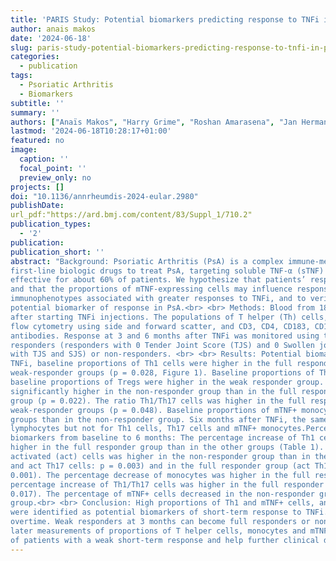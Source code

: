 ```yaml
---
title: 'PARIS Study: Potential biomarkers predicting response to TNFi in Psoriatic Arthritis'
author: anais makos
date: '2024-06-18'
slug: paris-study-potential-biomarkers-predicting-response-to-tnfi-in-psoriatic-arthritis
categories:
  - publication
tags:
  - Psoriatic Arthritis
  - Biomarkers
subtitle: ''
summary: ''
authors: ["Anaïs Makos", "Harry Grime", "Roshan Amarasena", "Jan Herman Kuiper", "Oksana Kehoe"]
lastmod: '2024-06-18T10:28:17+01:00'
featured: no
image:
  caption: ''
  focal_point: ''
  preview_only: no
projects: []
doi: "10.1136/annrheumdis-2024-eular.2980"
publishDate: 
url_pdf:"https://ard.bmj.com/content/83/Suppl_1/710.2"
publication_types:
  - '2'
publication: 
publication_short: ''
abstract: "Background: Psoriatic Arthritis (PsA) is a complex immune-mediated disease. TNF inhibitors (TNFi) are the
first-line biologic drugs to treat PsA, targeting soluble TNF-α (sTNF) and membrane-bound TNF-α (mTNF). TNFi are
effective for about 60% of patients. We hypothesize that patients’ responses to TNFi depends on their immunophenotype,
and that the proportions of mTNF-expressing cells may influence response to TNFi. <br> <br> Objectives: To identify cell
immunophenotypes associated with greater responses to TNFi, and to verify if the proportion of mTNF+ cells forms a
potential biomarker of response in PsA.<br> <br> Methods: Blood from 18 PsA patients was sampled before and 6 months
after starting TNFi injections. The populations of T helper (Th) cells, monocytes and mTNF+ cells were determined with
flow cytometry using side and forward scatter, and CD3, CD4, CD183, CD196, CD25, CD127, HLA-DR, CD38 and mTNF
antibodies. Response at 3 and 6 months after TNFi was monitored using the PsARC scores. Patients were classified as full
responders (responders with 0 Tender Joint Score (TJS) and 0 Swollen joint Score (SJS)), weak responders (responders
with TJS and SJS) or non-responders. <br> <br> Results: Potential biomarkers measured at baseline: Three months after
TNFi, baseline proportions of Th1 cells were higher in the full responder group compared to the non-responder and
weak-responder groups (p = 0.028, Figure 1). Baseline proportions of Th17 cells were lower in the full responder group,
baseline proportions of Tregs were higher in the weak responder group. Baseline proportions of monocytes were
significantly higher in the non-responder group than in the full responder group (p = 0.027) and the weak responder
group (p = 0.022). The ratio Th1/Th17 cells was higher in the full responder group than in the non-responder and
weak-responder groups (p = 0.048). Baseline proportions of mTNF+ monocytes and lymphocytes were higher in the responder
groups than in the non-responder group. Six months after TNFi, the same trend was found for Tregs, monocytes and mTNF+
lymphocytes but not for Th1 cells, Th17 cells and mTNF+ monocytes.Percentage increase or decrease of potential
biomarkers from baseline to 6 months: The percentage increase of Th1 cells and Tregs from baseline to 6 months was
higher in the full responder group than in the other groups (Table 1). The percentage increase of Th17 cells and
activated (act) cells was higher in the non-responder group than in the weak responder group (act Th1 cells: p = 0.008,
and act Th17 cells: p = 0.003) and in the full responder group (act Th1 cells: p = 0.006, and act Th17 cells: p <
0.001). The percentage decrease of monocytes was higher in the full responder group than in the other groups. The
percentage increase of Th1/Th17 cells was higher in the full responder group than in the non-responder group (p =
0.017). The percentage of mTNF+ cells decreased in the non-responder group and increased in the weak responder
group.<br> <br> Conclusion: High proportions of Th1 and mTNF+ cells, and low proportions of Th17 cells and monocytes,
were identified as potential biomarkers of short-term response to TNFi. However, immunophenotypes seemed to change
overtime. Weak responders at 3 months can become full responders or non-responders at 6 months and more. Additional
later measurements of proportions of T helper cells, monocytes and mTNF+ cells may predict future relapse or remission
of patients with a weak short-term response and help further clinical decision-making."
---
```

